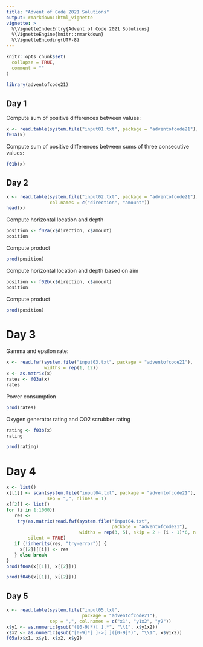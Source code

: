 ```yaml
---
title: "Advent of Code 2021 Solutions"
output: rmarkdown::html_vignette
vignette: >
  %\VignetteIndexEntry{Advent of Code 2021 Solutions}
  %\VignetteEngine{knitr::rmarkdown}
  %\VignetteEncoding{UTF-8}
---
```


```r
knitr::opts_chunk$set(
  collapse = TRUE,
  comment = ""
)
```

```r
library(adventofcode21)
```


## Day 1

Compute sum of positive differences between values:

```r
x <- read.table(system.file("input01.txt", package = "adventofcode21"))[[1]]
f01a(x)
```

Compute sum of positive differences between sums of three consecutive values:

```r
f01b(x)
```

## Day 2

```r
x <- read.table(system.file("input02.txt", package = "adventofcode21"),
                col.names = c("direction", "amount"))
head(x)
```

Compute horizontal location and depth

```r
position <- f02a(x$direction, x$amount)
position
```
Compute product
```r
prod(position)
```
Compute horizontal location and depth based on aim

```r
position <- f02b(x$direction, x$amount)
position
```
Compute product
```r
prod(position)
```
# Day 3

Gamma and epsilon rate:

```r
x <- read.fwf(system.file("input03.txt", package = "adventofcode21"), 
              widths = rep(1, 12))
x <- as.matrix(x)
rates <- f03a(x)
rates
```

Power consumption

```r
prod(rates)
```
Oxygen generator rating and CO2 scrubber rating

```r
rating <- f03b(x)
rating
```
```r
prod(rating)
```
# Day 4

```r
x <- list()
x[[1]] <- scan(system.file("input04.txt", package = "adventofcode21"), 
               sep = ",", nlines = 1)
x[[2]] <- list()
for (i in 1:1000){
   res <- 
    try(as.matrix(read.fwf(system.file("input04.txt", 
                                       package = "adventofcode21"), 
                           widths = rep(3, 5), skip = 2 + (i - 1)*6, n = 5)),
        silent = TRUE)
   if (!inherits(res, "try-error")) {
     x[[2]][[i]] <- res
   } else break
}
prod(f04a(x[[1]], x[[2]]))
```
```r
prod(f04b(x[[1]], x[[2]]))
```
## Day 5

```r
x <- read.table(system.file("input05.txt", 
                            package = "adventofcode21"),
                sep = ",", col.names = c("x1", "y1x2", "y2"))
x$y1 <- as.numeric(gsub("([0-9]*)[ ].*", "\\1", x$y1x2))
x$x2 <- as.numeric(gsub("[0-9]*[ ]->[ ]([0-9]*)", "\\1", x$y1x2))
f05a(x$x1, x$y1, x$x2, x$y2)
```

